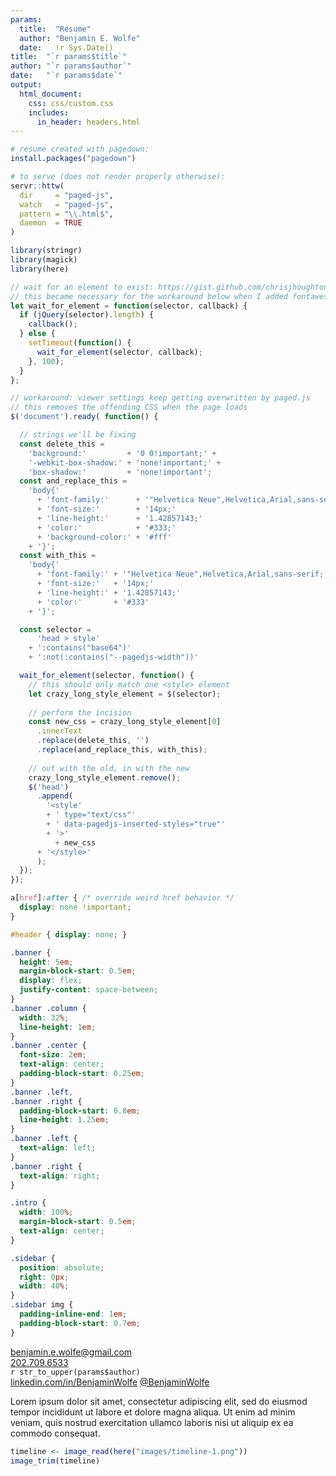 ```yaml
---
params:
  title:  "Resume"
  author: "Benjamin E. Wolfe"
  date:   !r Sys.Date()
title:  "`r params$title`"
author: "`r params$author`"
date:   "`r params$date`"
output:
  html_document:
    css: css/custom.css
    includes:
      in_header: headers.html
---
```


```r
# resume created with pagedown:
install.packages("pagedown")

# to serve (does not render properly otherwise):
servr::httw(
  dir     = "paged-js",
  watch   = "paged-js",
  pattern = "\\.html$",
  daemon  = TRUE
)
```

```r
library(stringr)
library(magick)
library(here)
```

```js
// wait for an element to exist: https://gist.github.com/chrisjhoughton/7890303
// this became necessary for the workaround below when I added fontawesome
let wait_for_element = function(selector, callback) {
  if (jQuery(selector).length) {
    callback();
  } else {
    setTimeout(function() {
      wait_for_element(selector, callback);
    }, 100);
  }
};

// workaround: viewer settings keep getting overwritten by paged.js
// this removes the offending CSS when the page loads
$('document').ready( function() {

  // strings we'll be fixing
  const delete_this = 
    'background:'         + '0 0!important;' + 
    '-webkit-box-shadow:' + 'none!important;' + 
    'box-shadow:'         + 'none!important';
  const and_replace_this =
    'body{'
      + 'font-family:'      + '"Helvetica Neue",Helvetica,Arial,sans-serif;'
      + 'font-size:'        + '14px;'
      + 'line-height:'      + '1.42857143;'
      + 'color:'            + '#333;'
      + 'background-color:' + '#fff'
    + '}';
  const with_this =
    'body{'
      + 'font-family:' + '"Helvetica Neue",Helvetica,Arial,sans-serif;'
      + 'font-size:'   + '14px;'
      + 'line-height:' + '1.42857143;'
      + 'color:'       + '#333'
    + '}';

  const selector = 
      'head > style'
    + ':contains("base64")'
    + ':not(:contains("--pagedjs-width"))'

  wait_for_element(selector, function() {
    // this should only match one <style> element
    let crazy_long_style_element = $(selector);
    
    // perform the incision
    const new_css = crazy_long_style_element[0]
      .innerText
      .replace(delete_this, '')
      .replace(and_replace_this, with_this);
  
    // out with the old, in with the new
    crazy_long_style_element.remove();
    $('head')
      .append(
        '<style'
        + ' type="text/css"'
        + ' data-pagedjs-inserted-styles="true"'
        + '>'
          + new_css
      + '</style>'
      );
  });
});
```

```css
a[href]:after { /* override weird href behavior */
  display: none !important;
}

#header { display: none; }

.banner {
  height: 5em;
  margin-block-start: 0.5em;
  display: flex;
  justify-content: space-between;
}
.banner .column {
  width: 32%;
  line-height: 1em;
}
.banner .center {
  font-size: 2em;
  text-align: center;
  padding-block-start: 0.25em;
}
.banner .left,
.banner .right {
  padding-block-start: 0.8em;
  line-height: 1.25em;
}
.banner .left {
  text-align: left;
}
.banner .right {
  text-align: right;
}

.intro {
  width: 100%;
  margin-block-start: 0.5em;
  text-align: center;
}

.sidebar {
  position: absolute;
  right: 0px;
  width: 40%;
}
.sidebar img {
  padding-inline-end: 1em;
  padding-block-start: 0.7em;
}
```

<div class="page">
  <div class="banner">
  <div class="column left"><i class="fas fa-paper-plane"></i><a href="mailto:benjamin.e.wolfe@gmail.com">benjamin.e.wolfe@gmail.com</a>  
  <i class="fas fa-mobile-alt"><a href="tel:202-709-6533"></i>202.709.6533</a>
  </div>
  <div class="column center">`r str_to_upper(params$author)`</div>
  <div class="column right">[linkedin.com/in/BenjaminWolfe](https://www.linkedin.com/in/BenjaminWolfe)<i class="fab fa-linkedin"></i>
  [\@BenjaminWolfe](https://twitter.com/BenjaminWolfe)<i class="fab fa-twitter"></i>
  </div>
</div>

<div class="intro">
Lorem ipsum dolor sit amet, consectetur adipiscing elit, sed do eiusmod tempor incididunt ut labore et dolore magna aliqua. Ut enim ad minim veniam, quis nostrud exercitation ullamco laboris nisi ut aliquip ex ea commodo consequat.
</intro>

<div class="sidebar">
```r
timeline <- image_read(here("images/timeline-1.png"))
image_trim(timeline)
```

</div>

</div>
